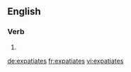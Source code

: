 ==English==

===Verb===
{{head|en|verb form}}

# {{en-third-person singular of|expatiate}}

[[de:expatiates]]
[[fr:expatiates]]
[[vi:expatiates]]